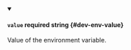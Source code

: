 
<details className="config-field" data-expandable="false" open>
<summary>

#### `value` <span className="config-field-required" data-required="false">required</span> <span className="config-field-type">string</span> <span className="config-field-default"></span> <span className="config-field-enum"></span> {#dev-env-value}

Value of the environment variable.

</summary>



</details>
